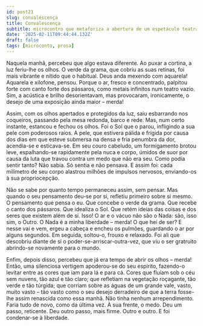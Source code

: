 ```yaml
---
id: post21
slug: convalescença
title: Convalescença
subtitle: microcontro que metaforiza a abertura de um espetáculo teatral
date: '2025-02-11T09:44:44.132Z'
draft: false
tags: [microconto, prosa]
---
```

Naquela manhã, percebeu que algo estava diferente. 
Ao puxar a cortina, a luz feriu-lhe os olhos. O verde 
da grama, que cobriu as suas retinas, foi mais vibrante e nítido que o habitual. 
Deus anda mexendo com aquarela! Aquarela e xilofone, pensou. Porque o ar,
fresco e concentrado, palpitou forte com canto forte dos pássaros, como
metais infinitos num teatro vazio. Sim, a acústica e brilho desorientavam, mas 
provocaram, ironicamente, o desejo de uma exposição ainda maior – merda! 

Assim, com os olhos apertados e protegidos da luz, saiu esbarrando nos 
coqueiros, passando pela mesa redonda, barco e rede. Mas, num certo instante, 
estancou e fechou os olhos. Foi o Sol que o parou, infligindo a sua pele com poderosos raios.
A pele, que estivera pálida e frígida por causa dos 
dias em que esteve submersa na densa e fria penumbra da dor, acendia-se e esticava-se. 
Em seu couro cabeludo, um formigamento brotou leve, espalhando-se rapidamente
pela nuca e corpo, úmidos de suor por causa da luta que travou contra um medo que
não era seu. Como podia sentir tanto? Não sabia. Só sentia e não pensava. 
E assim foi: cada milímetro de seu corpo alastrou milhões de impulsos 
nervosos, enviando-os à sua propriocepção. 

Não se sabe por quanto tempo permaneceu assim, sem pensar.
Mas quando o seu pensamento deu-se por si, refletiu primeiro sobre si mesmo. 
O pensamento que pensa o eu. Que concebe o verde da grama. 
Que recebe o canto dos pássaros. Que idealiza o Sol. 
Que retém ideias das coisas e dos seres que existem além de si. 
Isso! O ar e o vácuo não são o Nada: são, isso sim, o Outro. O Nada
é a minha liberdade – merda! O que hei de ser?
E nesse vai e vem, ergeu a cabeça e encheu os pulmões, guardando o 
ar por alguns segundos. Em seguida, soltou-o, frouxo e relaxado.
Foi ali que descobriu diante de si o poder-se-arriscar-outra-vez, 
que viu o ser gratruito abrindo-se novamente para o mundo.

Enfim, depois disso, percebeu que já era tempo de abrir os olhos – merda! 
Então, uma silenciosa vertigem apoderou-se do seu espírito, 
fazendo-o levitar entre as cores que iam para lá e para cá. 
Cores que fluíam sob o céu sem nuvens, tão azul e tão claro; que refletiam na
vegetação roçagante, tão verde e tão túrgida; que
corriam sobre as águas de um grande vale, vasto, muito vasto – 
tão vasto como o seu desejo derradeiro de que a terra fosse-lhe assim 
renascida como essa manhã. Não tinha nenhum arrependimento. 
Faria tudo de novo, como da última vez. À sua frente, o medo.
Deu um passo, reticente. Deu outro passo, mais firme. Outro e outro.
E foi condenar-se à liberdade.